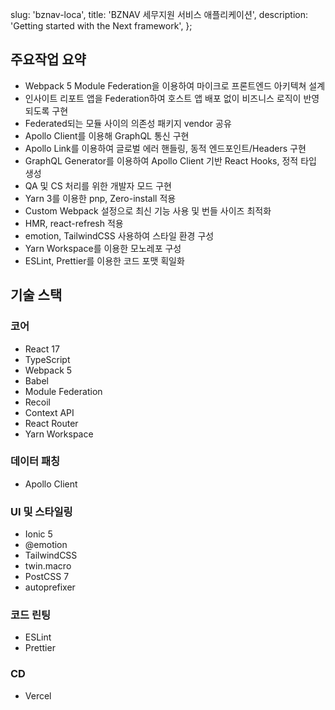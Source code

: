   slug: 'bznav-loca',
  title: 'BZNAV 세무지원 서비스 애플리케이션',
  description: 'Getting started with the Next framework',
};


## 주요작업 요약

- Webpack 5 Module Federation을 이용하여 마이크로 프론트엔드 아키텍쳐 설계
- 인사이트 리포트 앱을 Federation하여 호스트 앱 배포 없이 비즈니스 로직이 반영되도록 구현
- Federated되는 모듈 사이의 의존성 패키지 vendor 공유
- Apollo Client를 이용해 GraphQL 통신 구현
- Apollo Link를 이용하여 글로벌 에러 핸들링, 동적 엔드포인트/Headers 구현
- GraphQL Generator를 이용하여 Apollo Client 기반 React Hooks, 정적 타입 생성
- QA 및 CS 처리를 위한 개발자 모드 구현
- Yarn 3를 이용한 pnp, Zero-install 적용
- Custom Webpack 설정으로 최신 기능 사용 및 번들 사이즈 최적화
- HMR, react-refresh 적용
- emotion, TailwindCSS 사용하여 스타일 환경 구성
- Yarn Workspace를 이용한 모노레포 구성
- ESLint, Prettier를 이용한 코드 포맷 획일화

## 기술 스택

### 코어

- React 17
- TypeScript
- Webpack 5
- Babel
- Module Federation
- Recoil
- Context API
- React Router
- Yarn Workspace

### 데이터 패칭
- Apollo Client

### UI 및 스타일링

- Ionic 5
- @emotion
- TailwindCSS
- twin.macro
- PostCSS 7
- autoprefixer

### 코드 린팅

- ESLint
- Prettier

### CD

- Vercel
